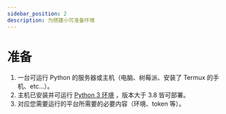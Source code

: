 ```yaml
---
sidebar_position: 2
description: 为搭建小可准备环境
---
```


# 准备

1. 一台可运行 Python 的服务器或主机（电脑、树莓派、安装了 Termux 的手机、etc...）。
2. 主机已安装并可运行 [Python 3 环境](https://www.python.org/) ，版本大于 3.8 皆可部署。
3. 对应您需要运行的平台所需要的必要内容（环境、token 等）。